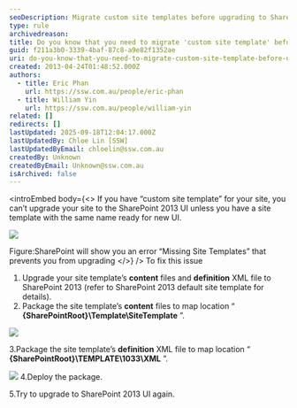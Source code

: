```yaml
---
seoDescription: Migrate custom site templates before upgrading to SharePoint 2013 UI to avoid missing site template errors and ensure a seamless upgrade experience.
type: rule
archivedreason:
title: Do you know that you need to migrate 'custom site template' before upgrade to SharePoint 2013 UI?
guid: f211a3b0-3339-4baf-87c8-a9e82f1352ae
uri: do-you-know-that-you-need-to-migrate-custom-site-template-before-upgrade-to-sharepoint-2013-ui
created: 2013-04-24T01:48:52.000Z
authors:
  - title: Eric Phan
    url: https://ssw.com.au/people/eric-phan
  - title: William Yin
    url: https://ssw.com.au/people/william-yin
related: []
redirects: []
lastUpdated: 2025-09-18T12:04:17.000Z
lastUpdatedBy: Chloe Lin [SSW]
lastUpdatedByEmail: chloelin@ssw.com.au
createdBy: Unknown
createdByEmail: Unknown@ssw.com.au
isArchived: false
---
```


<introEmbed
  body={<>
If you have “custom site template” for your site, you can’t upgrade your site to the SharePoint 2013 UI unless you have a site template with the same name ready for new UI.

![](/uploads/rules/do-you-know-that-you-need-to-migrate-custom-site-template-before-upgrade-to-sharepoint-2013-ui/missingSiteTemplateError.jpg)

Figure:SharePoint will show you an error “Missing Site Templates” that prevents you from upgrading
  </>}
/>
To fix this issue

1. Upgrade your site template’s **content** files and **definition** XML file to SharePoint 2013 (refer to SharePoint 2013 default site template for details).
2. Package the site template’s **content** files to map location “ **\{SharePointRoot}\Template\SiteTemplate** ”.

![](/uploads/rules/do-you-know-that-you-need-to-migrate-custom-site-template-before-upgrade-to-sharepoint-2013-ui/siteTemplateStructure.jpg)

3.Package the site template’s **definition** XML file to map location “ **\{SharePointRoot}\TEMPLATE\1033\XML** ”.

![](/uploads/rules/do-you-know-that-you-need-to-migrate-custom-site-template-before-upgrade-to-sharepoint-2013-ui/siteTemplateDefinitionFile.jpg)
4.Deploy the package.

5.Try to upgrade to SharePoint 2013 UI again.
